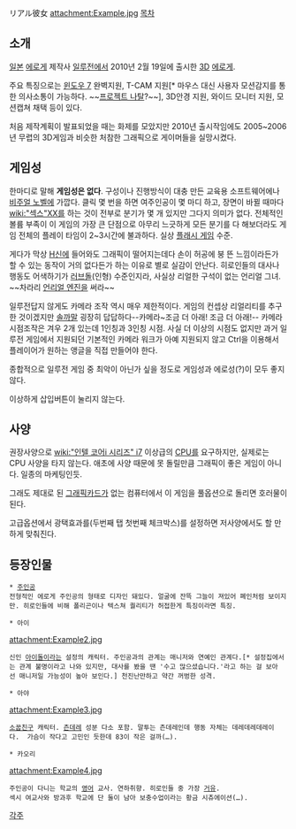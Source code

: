 リアル彼女
attachment:Example.jpg
[[목차]]
== 소개 ==
[[일본]] [[에로게]] 제작사 [[일루전]]에서 2010년 2월 19일에 출시한 [[3D]] [[에로게]].


주요 특징으로는 [[윈도우 7]] 완벽지원, T-CAM 지원[* 마우스 대신 사용자 모션감지를 통한 의사소통이 가능하다. ~~[[프로젝트 나탈]]?~~], 3D안경 지원, 와이드 모니터 지원, 모션캡쳐 채택 등이 있다.

처음 제작계획이 발표되었을 때는 화제를 모았지만 2010년 출시작임에도 2005~2006년 무렵의 3D게임과 비슷한 처참한 그래픽으로 게이머들을 실망시켰다.

== 게임성 ==
한마디로 말해 '''게임성은 없다'''. 구성이나 진행방식이 대충 만든 교육용 소프트웨어에나 [[비주얼 노벨]]에 가깝다. 클릭 몇 번을 하면 여주인공이 몇 마디 하고, 장면이 바뀔 때마다 [[wiki:"섹스"XX]]를 하는 것이 전부로 분기가 몇 개 있지만 그다지 의미가 없다. 전체적인 볼륨 부족이 이 게임의 가장 큰 단점으로 아무리 느긋하게 모든 분기를 다 해보더라도 게임 전체의 플레이 타임이 2~3시간에 불과하다. 실상 [[플래시 게임]] 수준.

게다가 막상 [[H신]]에 들어와도 그래픽이 떨어지는데다 손이 허공에 붕 뜬 느낌이라든가 할 수 있는 동작이 거의 없다든가 하는 이유로 별로 실감이 안난다. 히로인들의 대사나 행동도 어색하기가 [[러브돌]](인형) 수준인지라, 사실상 리얼한 구석이 없는 언리얼 그녀. ~~차라리 [[언리얼 엔진]]을 써라~~

일루전답지 않게도 카메라 조작 역시 매우 제한적이다. 게임의 컨셉상 리얼리티를 추구한 것이겠지만 [[솔까말]] 굉장히 답답하다--카메라~조금 더 아래! 조금 더 아래!-- 카메라 시점조작은 겨우 2개 있는데 1인칭과 3인칭 시점. 사실 더 이상의 시점도 없지만 과거 일루전 게임에서 지원되던 기본적인 카메라 워크가 아예 지원되지 않고 Ctrl을 이용해서 플레이어가 원하는 앵글을 직접 만들어야 한다.

종합적으로 일루전 게임 중 최악이 아닌가 싶을 정도로 게임성과 에로성(?)이 모두 좋지 않다.

이상하게 삽입버튼이 눌리지 않는다.
== 사양 ==
권장사양으로 [[wiki:"인텔 코어i 시리즈" i7]] 이상급의 [[CPU]]를 요구하지만, 실제로는 CPU 사양을 타지 않는다. 애초에 사양 때문에 못 돌릴만큼 그래픽이 좋은 게임이 아니다. 일종의 마케팅인듯.

그래도 제대로 된 [[그래픽카드]]가 없는 컴퓨터에서 이 게임을 풀옵션으로 돌리면 호러물이 된다.

고급옵션에서 광택효과를(두번째 탭 첫번째 체크박스)를 설정하면 저사양에서도 할 만하게 맞춰진다.

== 등장인물 ==
 * [[주인공]]
 전형적인 에로게 주인공의 형태로 디자인 돼있다. 얼굴에 잔뜩 그늘이 져있어 폐인처럼 보이지만. 히로인들에 비해 폴리곤이나 텍스쳐 퀄리티가 허접한게 특징이라면 특징.

 * 아이
attachment:Example2.jpg
 신인 [[아이돌]]이라는 설정의 캐릭터. 주인공과의 관계는 매니저와 연예인 관계다.[* 설정집에서는 관계 불명이라고 나와 있지만, 대사를 봤을 땐 '수고 많으셨습니다.'라고 하는 걸 보아선 매니저일 가능성이 높아 보인다.] 천진난만하고 약간 꺼벙한 성격.

 * 아야
attachment:Example3.jpg
 [[소꿉친구]] 캐릭터. [[츤데레]] 성분 다소 포함. 말투는 츤데레인데 행동 자체는 데레데레데레이다.  가슴이 작다고 고민인 듯한데 83이 작은 걸까(…).

 * 카오리
attachment:Example4.jpg
 주인공이 다니는 학교의 [[영어]] 교사. 연하취향. 히로인들 중 가장 [[거유]].
 섹시 여교사와 방과후 학교에 단 둘이 남아 보충수업이라는 황금 시츄에이션(…).

[[각주]]
